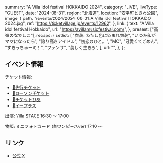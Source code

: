   summary: "A Villa idol festival HOKKAIDO 2024",
  category: "LIVE",
  liveType: "GUEST",
  date: "2024-08-31",
  region: "北海道",
  location: "安平町ときわ公園",
  image: {
    path: "/events/2024/2024-08-31_A Villa idol festival HOKKAIDO 2024.jpg",
    ref: "https://ticketvillage.jp/events/12962",
  },
  link: {
    text: "A Villa idol festival Hokkaido",
    url: "https://avillamusicfestival.com/",
  },
  present: ["高嶺のなでしこ"],
  recaps: {
    setlist: [
      "衣装: わたし色に染まれ衣装",
      "いつか私がママになったら",
      "誇り高きアイドル",
      "初恋のひと。",
      "MC",
      "可愛くてごめん",
      "すきっちゅーの！",
      "ファンサ",
      "美しく生きろ",
    ],
    url: "",
  },
};

## イベント情報

チケット情報:

- [🎫先行チケット](https://ticketvillage.jp/events/12962)
- [🎫ローソンチケット](https://l-tike.com/order/?gLcode=11537&gPfKey=20240722000001737704%2C20240722000001737702&gEntryMthd=02&gScheduleNo=2&gCarrierCd=08&gPfName=%EF%BC%A1%E3%80%80%EF%BC%B6%EF%BD%89%EF%BD%8C%EF%BD%8C%EF%BD%81%E3%80%80%EF%BD%89%EF%BD%84%EF%BD%8F%EF%BD%8C%E3%80%80%EF%BD%86%EF%BD%85%EF%BD%93%EF%BD%94%EF%BD%89%EF%BD%96%EF%BD%81%EF%BD%8C%E3%80%80%EF%BC%A8%EF%BC%AF%EF%BC%AB%EF%BC%AB%EF%BC%A1%EF%BC%A9%EF%BC%A4%EF%BC%AF%E3%80%80%EF%BC%92%EF%BC%90%EF%BC%92%EF%BC%94&gBaseVenueCd=18297)
- [🎫チケットぴあ](https://t.pia.jp/pia/event/event.do?eventCd=2428701)
- [🎫イープラス](https://eplus.jp/sf/word/0000166458)

出演: Villa STAGE 16:30 〜 17:00

物販: ミニフォトカード (白ワンピースver) 17:10 〜

## リンク

- [公式 X](https://x.com/takanenofficial/status/1814888154886725741)
